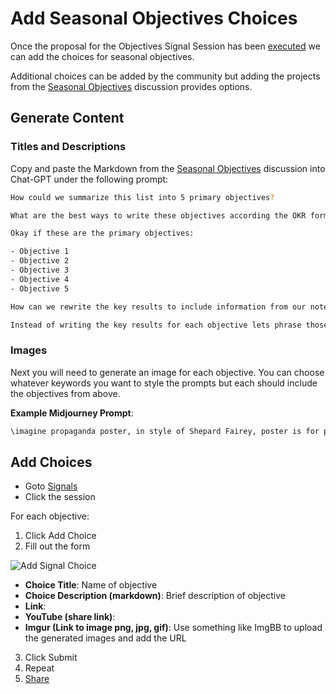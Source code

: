 # Add Seasonal Objectives Choices

Once the proposal for the Objectives Signal Session has been [executed](/procedures/seasonal-objectives/execute) we can add the choices for seasonal objectives.

Additional choices can be added by the community but adding the projects from the [Seasonal Objectives](/procedures/seasonal-objectives/discuss) discussion provides options.

## Generate Content

### Titles and Descriptions

Copy and paste the Markdown from the [Seasonal Objectives](/procedures/seasonal-objectives/discuss) discussion into Chat-GPT under the following prompt:

```bash
How could we summarize this list into 5 primary objectives?
```

```bash
What are the best ways to write these objectives according the OKR format from Measure What Matters?
```

```bash
Okay if these are the primary objectives:

- Objective 1
- Objective 2
- Objective 3
- Objective 4
- Objective 5

How can we rewrite the key results to include information from our notes?
```

```bash
Instead of writing the key results for each objective lets phrase those as paragraphs describing the possibilities of what people could work on.
```

### Images

Next you will need to generate an image for each objective. You can choose whatever keywords you want to style the prompts but each should include the objectives from above.

**Example Midjourney Prompt**:

```bash
\imagine propaganda poster, in style of Shepard Fairey, poster is for promoting Objective 1, punk, dark blue --ar 16:9
```

## Add Choices

- Goto [Signals](https://signal.daohaus.fun/#/0xa/0xf5d6b637a9185707f52d40d452956ca49018247a)
- Click the session

For each objective:

1. Click Add Choice
2. Fill out the form

![Add Signal Choice](/images/add-signal-choice.png)

- **Choice Title**: Name of objective
- **Choice Description (markdown)**: Brief description of objective
- **Link**:
- **YouTube (share link)**:
- **Imgur (Link to image png, jpg, gif)**: Use something like ImgBB to upload the generated images and add the URL

3. Click Submit
4. Repeat
5. [Share](/procedures/seasonal-objectives/share)
